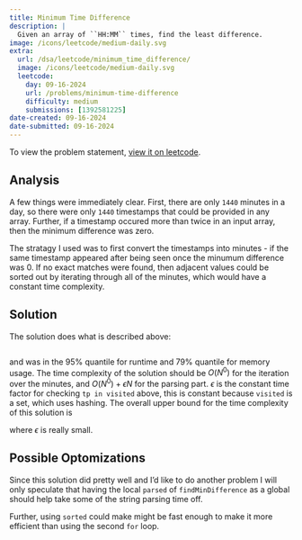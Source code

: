 ```yaml
---
title: Minimum Time Difference
description: |
  Given an array of ``HH:MM`` times, find the least difference.
image: /icons/leetcode/medium-daily.svg
extra:
  url: /dsa/leetcode/minimum_time_difference/
  image: /icons/leetcode/medium-daily.svg
  leetcode:
    day: 09-16-2024
    url: /problems/minimum-time-difference
    difficulty: medium
    submissions: [1392581225]
date-created: 09-16-2024
date-submitted: 09-16-2024
---
```



To view the problem statement, [view it on leetcode](https://leetcode.com/problems/minimum-time-difference/submissions/1392581225/?envType=daily-question&envId=2024-09-16).


## Analysis

A few things were immediately clear. First, there are only ``1440`` minutes in 
a day, so there were only ``1440`` timestamps that could be provided in any
array. Further, if a timestamp occured more than twice in an input array, then 
the minimum difference was zero.

The stratagy I used was to first convert the timestamps into minutes - if the 
same timestamp appeared after being seen once the minumum difference was $0$. 
If no exact matches were found, then adjacent values could be sorted out by
iterating through all of the minutes, which would have a constant time 
complexity.


## Solution

The solution does what is described above:

```.python
```

and was in the $95\%$ quantile for runtime and $79\%$ quantile for memory 
usage. The time complexity of the solution should be $O(N^0)$ for the iteration
over the minutes, and $O(N^0) + \epsilon N$ for the parsing part. $\epsilon$
is the constant time factor for checking ``tp in visited`` above, this is 
constant because ``visited`` is a set, which uses hashing. The overall upper 
bound for the time complexity of this solution is 

\begin{equation}
  2880 + \epsilon N
\end{equation}

where $\epsilon$ is really small.


## Possible Optomizations

Since this solution did pretty well and I'd like to do another problem I will 
only speculate that having the local ``parsed`` of ``findMinDifference`` as a 
global should help take some of the string parsing time off. 

Further, using ``sorted`` could make might be fast enough to make it more 
efficient than using the second ``for`` loop.




